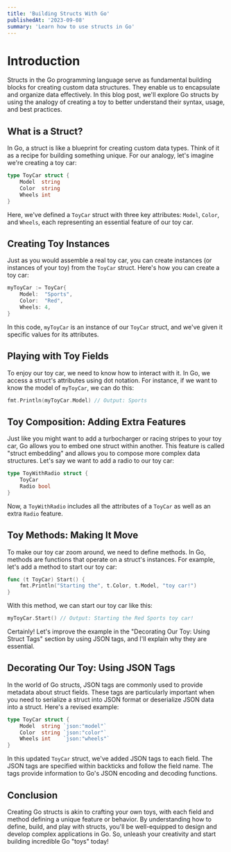 ```yaml
---
title: 'Building Structs With Go'
publishedAt: '2023-09-08'
summary: 'Learn how to use structs in Go'
---
```


# Introduction

Structs in the Go programming language serve as fundamental building blocks for creating custom data structures. They enable us to encapsulate and organize data effectively. In this blog post, we'll explore Go structs by using the analogy of creating a toy to better understand their syntax, usage, and best practices.

## What is a Struct?

In Go, a struct is like a blueprint for creating custom data types. Think of it as a recipe for building something unique. For our analogy, let's imagine we're creating a toy car:

```go
type ToyCar struct {
    Model  string
    Color  string
    Wheels int
}
```

Here, we've defined a `ToyCar` struct with three key attributes: `Model`, `Color`, and `Wheels`, each representing an essential feature of our toy car.

## Creating Toy Instances

Just as you would assemble a real toy car, you can create instances (or instances of your toy) from the `ToyCar` struct. Here's how you can create a toy car:

```go
myToyCar := ToyCar{
    Model:  "Sports",
    Color:  "Red",
    Wheels: 4,
}
```

In this code, `myToyCar` is an instance of our `ToyCar` struct, and we've given it specific values for its attributes.

## Playing with Toy Fields

To enjoy our toy car, we need to know how to interact with it. In Go, we access a struct's attributes using dot notation. For instance, if we want to know the model of `myToyCar`, we can do this:

```go
fmt.Println(myToyCar.Model) // Output: Sports
```

## Toy Composition: Adding Extra Features

Just like you might want to add a turbocharger or racing stripes to your toy car, Go allows you to embed one struct within another. This feature is called "struct embedding" and allows you to compose more complex data structures. Let's say we want to add a radio to our toy car:

```go
type ToyWithRadio struct {
    ToyCar
    Radio bool
}
```

Now, a `ToyWithRadio` includes all the attributes of a `ToyCar` as well as an extra `Radio` feature.

## Toy Methods: Making It Move

To make our toy car zoom around, we need to define methods. In Go, methods are functions that operate on a struct's instances. For example, let's add a method to start our toy car:

```go
func (t ToyCar) Start() {
    fmt.Println("Starting the", t.Color, t.Model, "toy car!")
}
```

With this method, we can start our toy car like this:

```go
myToyCar.Start() // Output: Starting the Red Sports toy car!
```

Certainly! Let's improve the example in the "Decorating Our Toy: Using Struct Tags" section by using JSON tags, and I'll explain why they are essential.

## Decorating Our Toy: Using JSON Tags

In the world of Go structs, JSON tags are commonly used to provide metadata about struct fields. These tags are particularly important when you need to serialize a struct into JSON format or deserialize JSON data into a struct. Here's a revised example:

```go
type ToyCar struct {
    Model  string `json:"model"`
    Color  string `json:"color"`
    Wheels int    `json:"wheels"`
}
```

In this updated `ToyCar` struct, we've added JSON tags to each field. The JSON tags are specified within backticks and follow the field name. The tags provide information to Go's JSON encoding and decoding functions.

## Conclusion

Creating Go structs is akin to crafting your own toys, with each field and method defining a unique feature or behavior. By understanding how to define, build, and play with structs, you'll be well-equipped to design and develop complex applications in Go. So, unleash your creativity and start building incredible Go "toys" today!